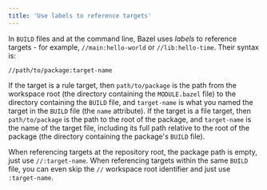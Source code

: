 ```yaml
---
title: 'Use labels to reference targets'
---
```


In `BUILD` files and at the command line, Bazel uses *labels* to reference
targets - for example, `//main:hello-world` or `//lib:hello-time`. Their syntax
is:

```
//path/to/package:target-name
```

If the target is a rule target, then `path/to/package` is the path from the
workspace root (the directory containing the `MODULE.bazel` file) to the directory
containing the `BUILD` file, and `target-name` is what you named the target
in the `BUILD` file (the `name` attribute). If the target is a file target,
then `path/to/package` is the path to the root of the package, and
`target-name` is the name of the target file, including its full
path relative to the root of the package (the directory containing the
package's `BUILD` file).

When referencing targets at the repository root, the package path is empty,
just use `//:target-name`. When referencing targets within the same `BUILD`
file, you can even skip the `//` workspace root identifier and just use
`:target-name`.
